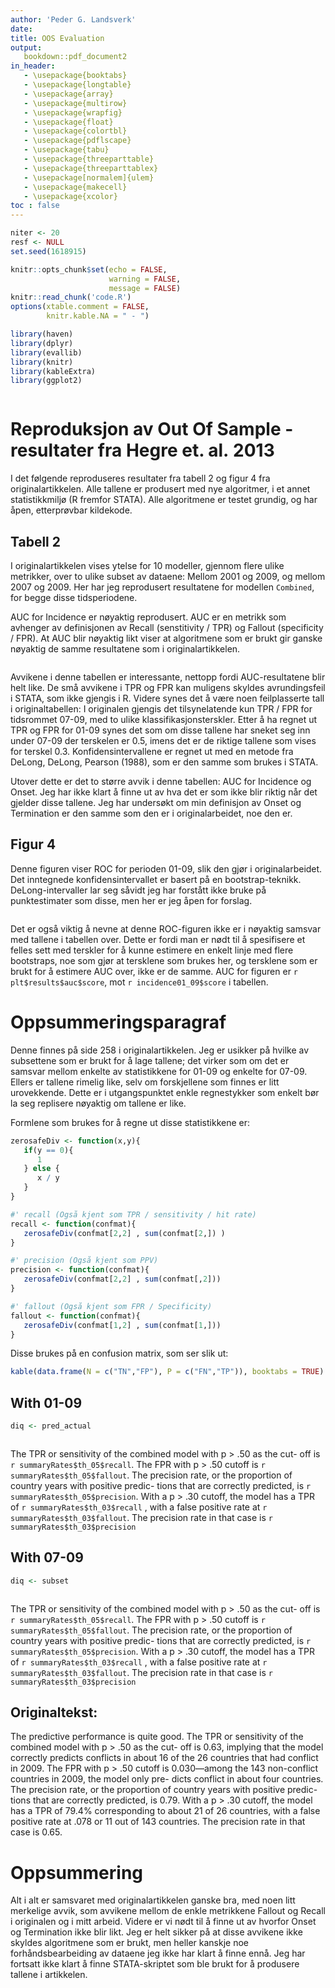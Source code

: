 ```yaml
---
author: 'Peder G. Landsverk'
date:  
title: OOS Evaluation 
output: 
   bookdown::pdf_document2
in_header:
   - \usepackage{booktabs}
   - \usepackage{longtable}
   - \usepackage{array}
   - \usepackage{multirow}
   - \usepackage{wrapfig}
   - \usepackage{float}
   - \usepackage{colortbl}
   - \usepackage{pdflscape}
   - \usepackage{tabu}
   - \usepackage{threeparttable}
   - \usepackage{threeparttablex}
   - \usepackage[normalem]{ulem}
   - \usepackage{makecell}
   - \usepackage{xcolor}
toc : false
---
```


```R
niter <- 20
resf <- NULL 
set.seed(1618915)
```

```R
knitr::opts_chunk$set(echo = FALSE,
                      warning = FALSE,
                      message = FALSE)
knitr::read_chunk('code.R')
options(xtable.comment = FALSE,
        knitr.kable.NA = " - ")
```

```R
library(haven)
library(dplyr)
library(evallib)
library(knitr)
library(kableExtra)
library(ggplot2)
```

```R
```

# Reproduksjon av Out Of Sample - resultater fra Hegre et. al. 2013

I det følgende reproduseres resultater fra tabell 2 og figur 4 fra
originalartikkelen. Alle tallene er produsert med nye algoritmer, i et annet
statistikkmiljø (R fremfor STATA). Alle algoritmene er testet grundig, og har
åpen, etterprøvbar kildekode.

## Tabell 2

I originalartikkelen vises ytelse for 10 modeller, gjennom flere ulike
metrikker, over to ulike subset av dataene: Mellom 2001 og 2009, og mellom 2007
og 2009. Her har jeg reprodusert resultatene for modellen `Combined`, for begge
disse tidsperiodene. 

AUC for Incidence er nøyaktig reprodusert. AUC er en metrikk som avhenger av
definisjonen av Recall (senstitivity / TPR) og Fallout (specificity / FPR). At
AUC blir nøyaktig likt viser at algoritmene som er brukt gir ganske nøyaktig de
samme resultatene som i originalartikkelen.

```R
```

Avvikene i denne tabellen er interessante, nettopp fordi AUC-resultatene blir
helt like. De små avvikene i TPR og FPR kan muligens skyldes avrundingsfeil i
STATA, som ikke gjengis i R. Videre synes det å være noen feilplasserte tall i
originaltabellen: I originalen gjengis det tilsynelatende kun TPR / FPR for
tidsrommet 07-09, med to ulike klassifikasjonsterskler. Etter å ha regnet ut
TPR og FPR for 01-09 synes det som om disse tallene har sneket seg inn under
07-09 der terskelen er 0.5, imens det er de riktige tallene som vises for
terskel 0.3. Konfidensintervallene er regnet ut med en metode fra DeLong,
DeLong, Pearson (1988), som er den samme som brukes i STATA.

Utover dette er det to større avvik i denne tabellen: AUC for Incidence og
Onset. Jeg har ikke klart å finne ut av hva det er som ikke blir riktig når det
gjelder disse tallene. Jeg har undersøkt om min definisjon av Onset og
Termination er den samme som den er i originalarbeidet, noe den er.

\newpage
## Figur 4

Denne figuren viser ROC for perioden 01-09, slik den gjør i originalarbeidet.
Det inntegnede konfidensintervallet er basert på en bootstrap-teknikk.
DeLong-intervaller lar seg såvidt jeg har forstått ikke bruke på punktestimater
som disse, men her er jeg åpen for forslag. 

```R
```

Det er også viktig å nevne at denne ROC-figuren ikke er i nøyaktig samsvar med
tallene i tabellen over. Dette er fordi man er nødt til å spesifisere et felles
sett med terskler for å kunne estimere en enkelt linje med flere bootstraps,
noe som gjør at tersklene som brukes her, og tersklene som er brukt for å
estimere AUC over, ikke er de samme. AUC for figuren er 
`r plt$results$auc$score`, mot
`r incidence01_09$score` i tabellen.

\newpage

# Oppsummeringsparagraf

Denne finnes på side 258 i originalartikkelen. Jeg er usikker på hvilke av
subsettene som er brukt for å lage tallene; det virker som om det er samsvar
mellom enkelte av statistikkene for 01-09 og enkelte for 07-09. Ellers er
tallene rimelig like, selv om forskjellene som finnes er litt urovekkende.
Dette er i utgangspunktet enkle regnestykker som enkelt bør la seg replisere
nøyaktig om tallene er like. 

Formlene som brukes for å regne ut disse statistikkene er:

```R
zerosafeDiv <- function(x,y){
   if(y == 0){
      1
   } else {
      x / y
   }
}
```

```R
#' recall (Også kjent som TPR / sensitivity / hit rate)
recall <- function(confmat){
   zerosafeDiv(confmat[2,2] , sum(confmat[2,]) )
}
```

```R
#' precision (Også kjent som PPV)
precision <- function(confmat){
   zerosafeDiv(confmat[2,2] , sum(confmat[,2]))
}
```

```R
#' fallout (Også kjent som FPR / Specificity)
fallout <- function(confmat){
   zerosafeDiv(confmat[1,2] , sum(confmat[1,]))
}
```

Disse brukes på en confusion matrix, som ser slik ut:

```R
kable(data.frame(N = c("TN","FP"), P = c("FN","TP")), booktabs = TRUE)
```

## With 01-09
```R
diq <- pred_actual
```

```R
```

The TPR or sensitivity of the combined model with p > .50 as the cut- off is 
`r summaryRates$th_05$recall`.
The FPR with p > .50 cutoff is 
`r summaryRates$th_05$fallout`.
The precision rate, or the proportion of country years with positive predic-
tions that are correctly predicted, is 
`r summaryRates$th_05$precision`.
With a p > .30 cutoff, the model has a TPR of 
`r summaryRates$th_03$recall`
, with a false positive rate at 
`r summaryRates$th_03$fallout`.
The precision rate in that case is 
`r summaryRates$th_03$precision`

## With 07-09
```R
diq <- subset 
```

```R
```
The TPR or sensitivity of the combined model with p > .50 as the cut- off is 
`r summaryRates$th_05$recall`.
The FPR with p > .50 cutoff is 
`r summaryRates$th_05$fallout`.
The precision rate, or the proportion of country years with positive predic-
tions that are correctly predicted, is 
`r summaryRates$th_05$precision`.
With a p > .30 cutoff, the model has a TPR of 
`r summaryRates$th_03$recall`
, with a false positive rate at 
`r summaryRates$th_03$fallout`.
The precision rate in that case is 
`r summaryRates$th_03$precision`

## Originaltekst:

The predictive performance is quite good. The TPR or sensitivity of the
combined model with p > .50 as the cut- off is 0.63, implying that the model
correctly predicts conflicts in about 16 of the 26 countries that had conflict
in 2009. The FPR with p > .50 cutoff is 0.030—among the 143 non-conflict
countries in 2009, the model only pre- dicts conflict in about four countries.
The precision rate, or the proportion of country years with positive predic-
tions that are correctly predicted, is 0.79. With a p > .30 cutoff, the model
has a TPR of 79.4% corresponding to about 21 of 26 countries, with a false
positive rate at .078 or 11 out of 143 countries. The precision rate in that
case is 0.65. 

# Oppsummering

Alt i alt er samsvaret med originalartikkelen ganske bra, med noen litt
merkelige avvik, som avvikene mellom de enkle metrikkene Fallout og Recall i
originalen og i mitt arbeid. Videre er vi nødt til å finne ut av hvorfor Onset
og Termination ikke blir likt. Jeg er helt sikker på at disse avvikene ikke
skyldes algoritmene som er brukt, men heller kanskje noe forhåndsbearbeiding av
dataene jeg ikke har klart å finne ennå. Jeg har fortsatt ikke klart å finne
STATA-skriptet som ble brukt for å produsere tallene i artikkelen. 
